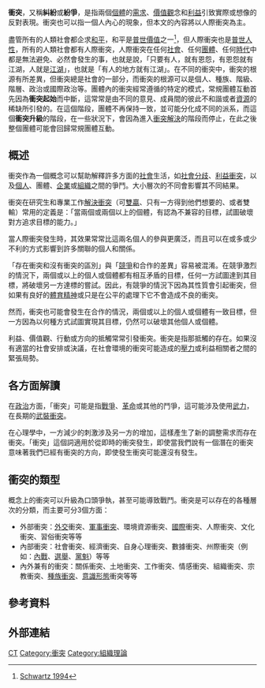 {{original research|time=2009-07-18T01:53:43+00:00}}
{{Otheruses|other=[[維基百科|維基百科]]的衝突|Wikipedia:争论的解决}}
{{Rquote|right|只要有人，就有恩怨，有恩怨就有江湖，人就是[[江湖|江湖]]。|《[[笑傲江湖II東方不敗|笑傲江湖II東方不敗]]》台词}}

'''衝突'''，又稱'''糾紛'''或'''紛爭'''，是指兩個[[個體|個體]]的[[需要|需求]]、[[價值觀|價值觀]]念和[[利益|利益]]引致實際或想像的反對表現。衝突也可以指一個人內心的現象，但本文的內容將以人際衝突為主。

盡管所有的人類社會都企求[[和平|和平]]，和平是[[普世價值|普世價值]]之一<ref>[[#Reference-idSchwartz1994|Schwartz 1994]]</ref>，但人際衝突也是[[普世人性|普世人性]]，所有的人類社會都有人際衝突，人際衝突在任何[[社會|社會]]、任何[[團體|團體]]、任何[[時代|時代]]中都是無法避免、必然會發生的事，也就是說，「只要有人，就有恩怨，有恩怨就有江湖，人就是[[江湖|江湖]]」，也就是「有人的地方就有江湖」。在不同的衝突中，衝突的根源有所差異，但衝突總是社會的一部分，而衝突的根源可以是個人、種族、階級、階層、政治或國際政治等。團體內的衝突經常遵循的特定的模式，常規團體互動首先因為'''衝突起始'''而中斷，這常常是由不同的意見、成員間的彼此不和諧或者[[資源|資源]]的稀缺所引發的。在這個階段，團體不再保持一致，並可能分化成不同的派系，而這個'''衝突升級'''的階段，在一些狀況下，會因為進入[[衝突解決|衝突解決]]的階段而停止，在此之後整個團體可能會回歸常規團體互動。

==概述==
衝突作為一個概念可以幫助解釋許多方面的[[社會|社會]]生活，如[[社會分歧|社會分歧]]、[[利益衝突|利益衝突]]，以及[[個人|個人]]、團體、[[企業|企業]]或[[组织_(社会学)|組織]]之間的爭鬥。大小層次的不同會影響其不同結果。

衝突在研究生和專業工作[[解決衝突|解決衝突]]（可[[雙贏|雙贏]]、只有一方得到他們想要的、或者雙輸）常用的定義是：「當兩個或兩個以上的個體，有認為不兼容的目標，試圖破壞對方追求目標的能力。」

當人際衝突發生時，其效果常常比這兩名個人的參與更廣泛，而且可以在或多或少不利的方式影響到許多關聯的個人和關係。

「存在衝突和沒有衝突的區別」與「[[競爭|競爭]]和合作的差異」容易被混淆。在競爭激烈的情況下，兩個或以上的個人或個體都有相互矛盾的目標，任何一方試圖達到其目標，將破壞另一方達標的嘗試。因此，有競爭的情況下因為其性質會引起衝突，但如果有良好的[[體育精神|體育精神]]或只是在公平的處理下它不會造成不良的衝突。

然而，衝突也可能會發生在合作的情況，兩個或以上的個人或個體有一致目標，但一方因為以何種方式試圖實現其目標，仍然可以破壞其他個人或個體。

利益、價值觀、行動或方向的抵觸常常引發衝突。衝突是指那抵觸的存在。如果沒有適當的社會安排或決議，在社會環境的衝突可能造成的[[壓力|壓力]]或利益相關者之間的緊張局勢。

== 各方面解讀 ==
在[[政治|政治]]方面，「衝突」可能是指[[戰爭|戰爭]]、[[革命|革命]]或其他的鬥爭，這可能涉及使用[[武力|武力]]，在長期的[[武裝衝突|武裝衝突]]。

在心理學中，一方減少的刺激涉及另一方的增加，這樣產生了新的調整需求而存在衝突。「衝突」這個詞適用於從即時的衝突發生，即使當我們說有一個潛在的衝突意味著我們已經有衝突的方向，即使發生衝突可能還沒有發生。

==衝突的類型==

概念上的衝突可以升級為口頭爭執，甚至可能導致戰鬥。衝突是可以存在的各種層次的分類，而主要可分3個方面：
* 外部衝突：[[外交|外交]]衝突、[[戰爭|軍事衝突]]、環境資源衝突、[[國際|國際]]衝突、人際衝突、文化衝突、習俗衝突等等
* 內部衝突：社會衝突、經濟衝突、自身心理衝突、數據衝突、州際衝突（例如：[[內戰|內戰]]、[[選舉|選舉]]、[[党魁|黨魁]]）等等
* 內外兼有的衝突：關係衝突、土地衝突、工作衝突、情感衝突、組織衝突、宗教衝突、[[種族衝突|種族衝突]]、[[意識形態|意識形態]]衝突等等

==參考資料==
<references />
==外部連結==
[[Category:政治行為|CT]]
[[Category:衝突|Category:衝突]]
[[Category:組織理論|Category:組織理論]]